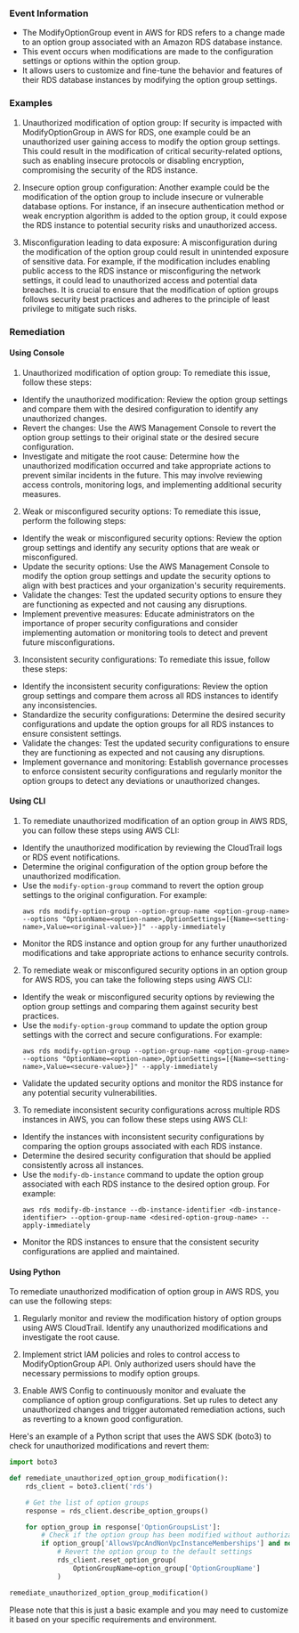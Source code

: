 
### Event Information

- The ModifyOptionGroup event in AWS for RDS refers to a change made to an option group associated with an Amazon RDS database instance.
- This event occurs when modifications are made to the configuration settings or options within the option group.
- It allows users to customize and fine-tune the behavior and features of their RDS database instances by modifying the option group settings.


### Examples

1. Unauthorized modification of option group: If security is impacted with ModifyOptionGroup in AWS for RDS, one example could be an unauthorized user gaining access to modify the option group settings. This could result in the modification of critical security-related options, such as enabling insecure protocols or disabling encryption, compromising the security of the RDS instance.

2. Insecure option group configuration: Another example could be the modification of the option group to include insecure or vulnerable database options. For instance, if an insecure authentication method or weak encryption algorithm is added to the option group, it could expose the RDS instance to potential security risks and unauthorized access.

3. Misconfiguration leading to data exposure: A misconfiguration during the modification of the option group could result in unintended exposure of sensitive data. For example, if the modification includes enabling public access to the RDS instance or misconfiguring the network settings, it could lead to unauthorized access and potential data breaches. It is crucial to ensure that the modification of option groups follows security best practices and adheres to the principle of least privilege to mitigate such risks.

### Remediation

#### Using Console

1. Unauthorized modification of option group: To remediate this issue, follow these steps:

- Identify the unauthorized modification: Review the option group settings and compare them with the desired configuration to identify any unauthorized changes.
- Revert the changes: Use the AWS Management Console to revert the option group settings to their original state or the desired secure configuration.
- Investigate and mitigate the root cause: Determine how the unauthorized modification occurred and take appropriate actions to prevent similar incidents in the future. This may involve reviewing access controls, monitoring logs, and implementing additional security measures.

2. Weak or misconfigured security options: To remediate this issue, perform the following steps:

- Identify the weak or misconfigured security options: Review the option group settings and identify any security options that are weak or misconfigured.
- Update the security options: Use the AWS Management Console to modify the option group settings and update the security options to align with best practices and your organization's security requirements.
- Validate the changes: Test the updated security options to ensure they are functioning as expected and not causing any disruptions.
- Implement preventive measures: Educate administrators on the importance of proper security configurations and consider implementing automation or monitoring tools to detect and prevent future misconfigurations.

3. Inconsistent security configurations: To remediate this issue, follow these steps:

- Identify the inconsistent security configurations: Review the option group settings and compare them across all RDS instances to identify any inconsistencies.
- Standardize the security configurations: Determine the desired security configurations and update the option groups for all RDS instances to ensure consistent settings.
- Validate the changes: Test the updated security configurations to ensure they are functioning as expected and not causing any disruptions.
- Implement governance and monitoring: Establish governance processes to enforce consistent security configurations and regularly monitor the option groups to detect any deviations or unauthorized changes.

#### Using CLI

1. To remediate unauthorized modification of an option group in AWS RDS, you can follow these steps using AWS CLI:

- Identify the unauthorized modification by reviewing the CloudTrail logs or RDS event notifications.
- Determine the original configuration of the option group before the unauthorized modification.
- Use the `modify-option-group` command to revert the option group settings to the original configuration. For example:
  ```
  aws rds modify-option-group --option-group-name <option-group-name> --options "OptionName=<option-name>,OptionSettings=[{Name=<setting-name>,Value=<original-value>}]" --apply-immediately
  ```
- Monitor the RDS instance and option group for any further unauthorized modifications and take appropriate actions to enhance security controls.

2. To remediate weak or misconfigured security options in an option group for AWS RDS, you can take the following steps using AWS CLI:

- Identify the weak or misconfigured security options by reviewing the option group settings and comparing them against security best practices.
- Use the `modify-option-group` command to update the option group settings with the correct and secure configurations. For example:
  ```
  aws rds modify-option-group --option-group-name <option-group-name> --options "OptionName=<option-name>,OptionSettings=[{Name=<setting-name>,Value=<secure-value>}]" --apply-immediately
  ```
- Validate the updated security options and monitor the RDS instance for any potential security vulnerabilities.

3. To remediate inconsistent security configurations across multiple RDS instances in AWS, you can follow these steps using AWS CLI:

- Identify the instances with inconsistent security configurations by comparing the option groups associated with each RDS instance.
- Determine the desired security configuration that should be applied consistently across all instances.
- Use the `modify-db-instance` command to update the option group associated with each RDS instance to the desired option group. For example:
  ```
  aws rds modify-db-instance --db-instance-identifier <db-instance-identifier> --option-group-name <desired-option-group-name> --apply-immediately
  ```
- Monitor the RDS instances to ensure that the consistent security configurations are applied and maintained.

#### Using Python

To remediate unauthorized modification of option group in AWS RDS, you can use the following steps:

1. Regularly monitor and review the modification history of option groups using AWS CloudTrail. Identify any unauthorized modifications and investigate the root cause.

2. Implement strict IAM policies and roles to control access to ModifyOptionGroup API. Only authorized users should have the necessary permissions to modify option groups.

3. Enable AWS Config to continuously monitor and evaluate the compliance of option group configurations. Set up rules to detect any unauthorized changes and trigger automated remediation actions, such as reverting to a known good configuration.

Here's an example of a Python script that uses the AWS SDK (boto3) to check for unauthorized modifications and revert them:

```python
import boto3

def remediate_unauthorized_option_group_modification():
    rds_client = boto3.client('rds')

    # Get the list of option groups
    response = rds_client.describe_option_groups()

    for option_group in response['OptionGroupsList']:
        # Check if the option group has been modified without authorization
        if option_group['AllowsVpcAndNonVpcInstanceMemberships'] and not option_group['AllowsVpcOnlyMemberships']:
            # Revert the option group to the default settings
            rds_client.reset_option_group(
                OptionGroupName=option_group['OptionGroupName']
            )

remediate_unauthorized_option_group_modification()
```

Please note that this is just a basic example and you may need to customize it based on your specific requirements and environment.

